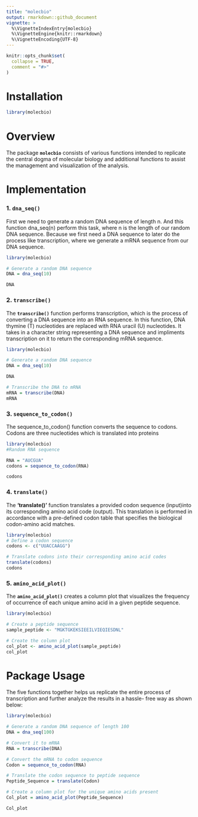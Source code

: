 ```yaml
---
title: "molecbio"
output: rmarkdown::github_document
vignette: >
  %\VignetteIndexEntry{molecbio}
  %\VignetteEngine{knitr::rmarkdown}
  %\VignetteEncoding{UTF-8}
---
```


```r
knitr::opts_chunk$set(
  collapse = TRUE,
  comment = "#>"
)
```

# Installation

```r
library(molecbio)
```

# Overview

The package **`molecbio`** consists of various functions intended to replicate the central dogma of molecular biology and additional functions to assist the management and visualization of the analysis.

# Implementation

### 1. **`dna_seq()`**
First we need to generate a random DNA sequence of length n. And this function dna_seq(n) perform this task, where n is the length of our random DNA sequence. Because we first need a DNA sequence to later do the process like transcription, where we generate a mRNA sequence from our DNA sequence.
```r

library(molecbio)

# Generate a random DNA sequence
DNA = dna_seq(10)

DNA
```

### 2. **`transcribe()`**

The **`transcribe()`** function performs transcription, which is the process of converting a DNA sequence into an RNA sequence. In this function, DNA thymine (T) nucleotides are replaced with RNA uracil (U) nucleotides. It takes in a character string representing a DNA sequence and impliments transcription on it to return the corresponding mRNA sequence.

```r

library(molecbio)

# Generate a random DNA sequence
DNA = dna_seq(10)

DNA

# Transcribe the DNA to mRNA
mRNA = transcribe(DNA)
mRNA
```

### 3. **`sequence_to_codon()`**
The sequence_to_codon() function converts the sequence to codons. Codons are three nucleotides which is translated into proteins
```r
library(molecbio)
#Random RNA sequence

RNA = "AUCGUA"
codons = sequence_to_codon(RNA)

codons
```

### 4. **`translate()`**
The **'translate()'** function translates a provided codon sequence 
(input)into its corresponding amino acid code (output). This translation is performed 
in accordance with a pre-defined codon table that specifies the 
biological codon-amino acid matches.

```r
library(molecbio)
# Define a codon sequence
codons <- c("UUACCAAGG")

# Translate codons into their corresponding amino acid codes
translate(codons)
codons
```
### 5. **`amino_acid_plot()`**

The **`amino_acid_plot()`** creates a column plot that visualizes the frequency of occurrence of each unique amino acid in a given peptide sequence.

```r

library(molecbio)

# Create a peptide sequence
sample_peptide <- "MGKTGKEKSIEEILVIEQIESDNL"

# Create the column plot
col_plot <- amino_acid_plot(sample_peptide)
col_plot
```



# Package Usage

The five functions together helps us replicate the entire process of transcription and further analyze the results in a hassle- free way as shown below:

```r

library(molecbio)

# Generate a random DNA sequence of length 100
DNA = dna_seq(100)

# Convert it to mRNA
RNA = transcribe(DNA)

# Convert the mRNA to codon sequence
Codon = sequence_to_codon(RNA)

# Translate the codon sequence to peptide sequence
Peptide_Sequence = translate(Codon)

# Create a column plot for the unique amino acids present
Col_plot = amino_acid_plot(Peptide_Sequence)

Col_plot
```
